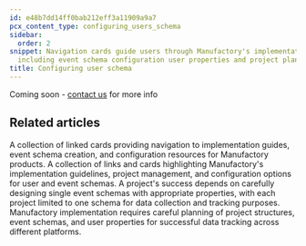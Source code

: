 ```yaml
---
id: e48b7dd14ff0bab212eff3a11909a9a7
pcx_content_type: configuring_users_schema
sidebar:
  order: 2
snippet: Navigation cards guide users through Manufactory's implementation process
  including event schema configuration user properties and project planning resources.
title: Configuring user schema
---
```


Coming soon - <a href="https://tallyfy.com/amit">contact us</a> for more info


## Related articles
<CardGrid>
<LinkTitleCard header="<b>Implementation > Configuring events schema</b>" href="/products/manufactory/implementation/configuring_events_schema/" > A collection of linked cards providing navigation to implementation guides, event schema creation, and configuration resources for Manufactory products. </LinkTitleCard>
<LinkTitleCard header="<b>Implementation > Planning</b>" href="/products/manufactory/implementation/planning/" > A collection of links and cards highlighting Manufactory's implementation guidelines, project management, and configuration options for user and event schemas. </LinkTitleCard>
<LinkTitleCard header="<b>Manufactory > Events</b>" href="/products/manufactory/events/" > A project's success depends on carefully designing single event schemas with appropriate properties, with each project limited to one schema for data collection and tracking purposes. </LinkTitleCard>
<LinkTitleCard header="<b>Manufactory > Implementation</b>" href="/products/manufactory/implementation/" > Manufactory implementation requires careful planning of project structures, event schemas, and user properties for successful data tracking across different platforms. </LinkTitleCard>
</CardGrid>